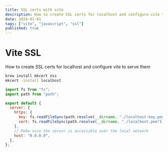 ```yaml
---
title: SSL certs with vite
description: How to create SSL certs for localhost and configure vite to serve them
date: 2024-01-01
tags: ["vite", "javascript", "ssl"]
published: true
---
```


# Vite SSL

How to create SSL certs for localhost and configure vite to serve them

```sh
brew install mkcert nss
mkcert -install localhost
```

```js
import fs from "fs";
import path from "path";

export default {
  server: {
    https: {
      key: fs.readFileSync(path.resolve(__dirname, "./localhost-key.pem")),
      cert: fs.readFileSync(path.resolve(__dirname, "./localhost.pem")),
    },
    // Make sure the server is accessible over the local network
    host: "0.0.0.0",
  },
};
```
